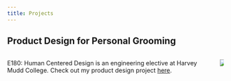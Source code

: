 ```yaml
---
title: Projects
---
```


## Product Design for Personal Grooming

::::: {.columns}

::: {.column}

E180: Human Centered Design is an engineering elective at Harvey Mudd College.
Check out my product design project [here](HCD-skin-care/).

:::

::: {.column}

![](HCD-skin-care/images/HCD-skin-care-KG/HCDDP14.jpg)

:::

:::::
